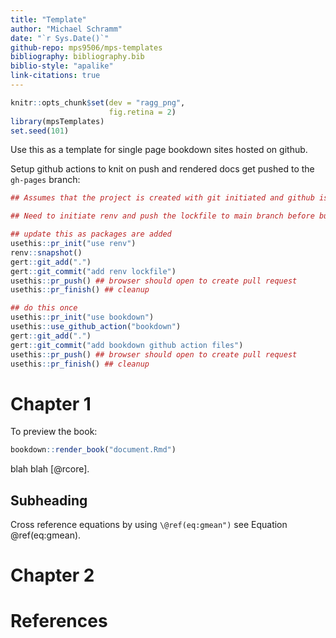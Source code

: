 ```yaml
---
title: "Template"
author: "Michael Schramm"
date: "`r Sys.Date()`"
github-repo: mps9506/mps-templates
bibliography: bibliography.bib
biblio-style: "apalike"
link-citations: true
---
```



```r
knitr::opts_chunk$set(dev = "ragg_png",
                      fig.retina = 2)
library(mpsTemplates)
set.seed(101)
```


Use this as a template for single page bookdown sites hosted on github.

Setup github actions to knit on push and rendered docs get pushed to the `gh-pages` branch:

```r
## Assumes that the project is created with git initiated and github is setup

## Need to initiate renv and push the lockfile to main branch before building.

## update this as packages are added
usethis::pr_init("use renv")
renv::snapshot()
gert::git_add(".")
gert::git_commit("add renv lockfile")
usethis::pr_push() ## browser should open to create pull request
usethis::pr_finish() ## cleanup

## do this once
usethis::pr_init("use bookdown")
usethis::use_github_action("bookdown")
gert::git_add(".")
gert::git_commit("add bookdown github action files")
usethis::pr_push() ## browser should open to create pull request
usethis::pr_finish() ## cleanup
```



# Chapter 1 {-}

To preview the book:
```r
bookdown::render_book("document.Rmd")
```

blah blah [@rcore].

## Subheading

\begin{equation}
  \left(\prod_{i=1}^{n}y_i\right)^{\frac{1}{n}} =
  \exp\left[\frac{1}{n}\sum_{i=1}^n\log{y_i}\right],
  \quad \textrm{when} \quad y_1, y_2, ..., y_n > 0
  (\#eq:gmean)
\end{equation}


Cross reference equations by using `\@ref(eq:gmean")` see Equation \@ref(eq:gmean).

# Chapter 2 {-}

# References {-}
